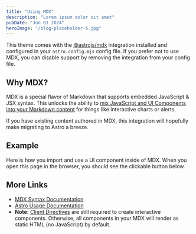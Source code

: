 ```yaml
---
title: "Using MDX"
description: "Lorem ipsum dolor sit amet"
pubDate: "Jun 01 2024"
heroImage: "/blog-placeholder-5.jpg"
---
```


This theme comes with the
[@astrojs/mdx](https://docs.astro.build/en/guides/integrations-guide/mdx/)
integration installed and configured in your `astro.config.mjs` config file. If
you prefer not to use MDX, you can disable support by removing the integration
from your config file.

## Why MDX?

MDX is a special flavor of Markdown that supports embedded JavaScript & JSX
syntax. This unlocks the ability to
[mix JavaScript and UI Components into your Markdown content](https://docs.astro.build/en/guides/markdown-content/#mdx-features)
for things like interactive charts or alerts.

If you have existing content authored in MDX, this integration will hopefully
make migrating to Astro a breeze.

## Example

Here is how you import and use a UI component inside of MDX. When you open this
page in the browser, you should see the clickable button below.

## More Links

- [MDX Syntax Documentation](https://mdxjs.com/docs/what-is-mdx)
- [Astro Usage Documentation](https://docs.astro.build/en/guides/markdown-content/#markdown-and-mdx-pages)
- **Note:**
  [Client Directives](https://docs.astro.build/en/reference/directives-reference/#client-directives)
  are still required to create interactive components. Otherwise, all components
  in your MDX will render as static HTML (no JavaScript) by default.
